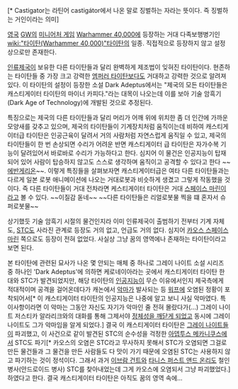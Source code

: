 {{{+1 '''Castigator Titan'''}}}[* Castigator는 라틴어 castigátor에서 나온 말로 징벌하는 자라는 뜻이다. 즉 징벌하는 거인이라는 의미]

[[영국]] [[GW]]의 [[미니어처 게임]] [[Warhammer 40,000]]에 등장하는 거대 다족보행병기인 [[wiki:"타이탄(Warhammer 40,000)"타이탄]]의 일종. 직접적으로 등장하지 않고 설정상으로만 존재한다.

[[인류제국]]이 보유한 다른 타이탄들과 달리 완벽하게 제조법이 잊혀진 타이탄이다. 현존하는 타이탄들 중 가장 크고 강력한 [[엠퍼러 타이탄]]보다도 거대하고 강력한 것으로 알려져있다. 이 타이탄의 설정이 등장한 소설 Dark Adeptus에서는 "제국의 모든 타이탄들은 캐스티게이터 타이탄의 마이너 카피다."라는 대목이 나오는데 이를 보아 기술 암흑기(Dark Age of Technology)에 개발된 것으로 추정된다. 

특징으로는 제국의 다른 타이탄들과 달리 머리가 어깨 위에 위치한 좀 더 인간에 가까운 모양새를 갖추고 있으며, 제국의 타이탄들이 기계장치처럼 움직이는데 비하여 캐스티게이터급 타이탄은 인공근육이 달려서 거의 사람처럼 자연스럽게 움직일 수 있고, 제국의 타이탄들이 한 번 손상되면 수리가 어려운 반면 캐스티게이터 급 타이탄은 자가수복 기능이 달려있어서 바로바로 수리가 가능하다고 한다. 심지어 이 물건은 인공지능이 탑재되어 있어 사람이 탑승하지 않고도 스스로 생각하며 움직이고 공격할 수 있다고 한다 ~~[[에반게리온]]~~. 이렇게 특징들을 살펴보자면 캐스티게이터급은 여타 다른 타이탄들과는 다르게 일본 로봇 애니메이션에 나오는 거대로봇과 비슷하게 생겼고 그렇게 작동했을 것이다. 즉 다른 타이탄들이 거대 전차라면 케스티게이터 타이탄은 거대 [[스페이스 마린]]이라고 볼 수 있다. ~~이질감 돋네~~ ~~다른 타이탄들은 리얼로봇물 찍을 떄 혼자서 슈퍼로봇물~~

상기했듯 기술 암흑기 시절의 물건인지라 이미 인류제국이 출범하기 전부터 기계 자체도, [[STC]]도 사라진 관계로 등장도 거의 없고, 언급도 거의 없다. 심지어 [[카오스 스페이스 마린]] 쪽으로도 등장이 전혀 없었다. 사실상 그냥 꿈의 영역에나 존재하는 타이탄이라고 보면 된다.

본 타이탄에 관련된 묘사가 나온 몇 안되는 매체 중 하나로 그레이 나이트 소설 시리즈 중 하나인 'Dark Adeptus'에 의하면 케로네이아라는 곳에서 캐스티게이터 타이탄 한 대와 STC가 발견되었지만, 해당 타이탄의 [[인공지능]]이 무슨 이유에서인지 제국측에게 적대적이며 공격을 걸어온데다가 캐논에서 [[카오스 데몬|악마]]가 발사되는 등 [[워프]]에 오염된 정황이 포착되어서[* 이 캐스티게이터 타이탄의 인공지능은 나중에 알고 보니 사실 악마였다. 특이사항이라면 이 악마는 그동안 자신도 자기가 악마인 줄 전혀 몰랐다가(...) 그레이 나이트 저스티카 알라리크와의 대화를 통해 그제서야 [[성 정체성을 깨달은 아이|정체성을 깨닫게 되었고]] 동시에 그레이 나이트도 그가 악마임을 알게 되었다.] 결국 이 캐스티게이터 타이탄은 [[그레이 나이트]]들이 파괴했고, 이 사건으로 같이 발견된 STC의 순수성을 걱정한 [[아뎁투스 메카니쿠스]]에서 STC도 파기[* 카오스의 오염은 STC라고 무사하지 못해서 STC가 오염되면 그걸로 만든 물건들과 그 물건을 만든 사람들도 다 맛이 가기 때문에 오염된 STC는 사용하지 않고 파기하는 것이 정석이다. 그래서 과거 [[이브람 건트]]와 [[타니스 퍼스트 앤드 온리]]도 철인 병사(안드로이드 병사) STC를 찾아내었는데 그게 카오스에 오염되서 그냥 파괴했었다.]하였다고 한다. 결국 캐스티게이터 타이탄은 아직도 꿈의 영역 속에...
